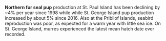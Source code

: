 **Northern fur seal pup** production at St. Paul Island has been declining by ~4% per year since 1998 while while St. George Island pup production increased by about 5% since 2016. Also at the Pribilof Islands, seabird reproduction was poor, as expected for a warm year with little sea ice. On St. George Island, murres experienced the latest mean hatch date ever recorded.